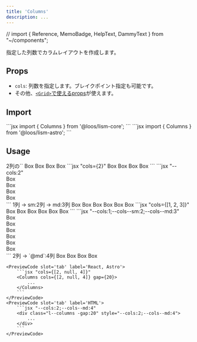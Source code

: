 ```yaml
---
title: 'Columns'
description: ...
---
```

// import { Reference, MemoBadge, HelpText, DammyText } from "~/components";

指定した列数でカラムレイアウトを作成します。


## Props
- `cols`: 列数を指定します。ブレイクポイント指定も可能です。
- その他、[`<Grid>`で使えるprops](/ja/components/grid#props)が使えます。


## Import

<Preview>
	<PreviewCode slot='tab' label='React'>
```jsx
import { Columns } from '@loos/lism-core';
```
	</PreviewCode>
	<PreviewCode slot='tab' label='Astro'>
```jsx
import { Columns } from '@loos/lism-astro';
```
	</PreviewCode>
</Preview>


## Usage

<Preview>
	<PreviewTitle>
		2列の`<Columns>`
	</PreviewTitle>
	<PreviewArea resize p='20'>
		<Columns cols={2} gap={20}>
			<Box bgc="pale" p="box">Box</Box>
			<Box bgc="pale" p="box">Box</Box>
			<Box bgc="pale" p="box">Box</Box>
			<Box bgc="pale" p="box">Box</Box>
		</Columns>
	</PreviewArea>
	<PreviewCode slot='tab' label='React, Astro'>
		```jsx "cols={2}"
		<Columns cols={2} gap={20}>
			<Box bgc="pale" p="box">Box</Box>
			<Box bgc="pale" p="box">Box</Box>
			<Box bgc="pale" p="box">Box</Box>
			<Box bgc="pale" p="box">Box</Box>
		</Columns>
		```
	</PreviewCode>
	<PreviewCode slot='tab' label='HTML'>
		```jsx "--cols:2"
		<div class="l--columns -gap:20" style="--cols:2">
			<div class="l--box -bgc:pale -p:box">Box</div>
			<div class="l--box -bgc:pale -p:box">Box</div>
			<div class="l--box -bgc:pale -p:box">Box</div>
			<div class="l--box -bgc:pale -p:box">Box</div>
		</div>
		```
	</PreviewCode>
</Preview>


<Preview>
	<PreviewTitle>
		1列 → sm:2列 → md:3列
	</PreviewTitle>
	<PreviewArea resize p='20'>
		<Columns cols={[1, 2, 3]} gap={20}>
			<Box bgc="pale" p="box">Box</Box>
			<Box bgc="pale" p="box">Box</Box>
			<Box bgc="pale" p="box">Box</Box>
			<Box bgc="pale" p="box">Box</Box>
			<Box bgc="pale" p="box">Box</Box>
			<Box bgc="pale" p="box">Box</Box>
		</Columns>
	</PreviewArea>
	<PreviewCode slot='tab' label='React, Astro'>
		```jsx "cols={[1, 2, 3]}"
		<Columns cols={[1, 2, 3]} gap={20}>
			<Box bgc="pale" p="box">Box</Box>
			<Box bgc="pale" p="box">Box</Box>
			<Box bgc="pale" p="box">Box</Box>
			<Box bgc="pale" p="box">Box</Box>
			<Box bgc="pale" p="box">Box</Box>
			<Box bgc="pale" p="box">Box</Box>
		</Columns>
		```
	</PreviewCode>
	<PreviewCode slot='tab' label='HTML'>
		```jsx "--cols:1;--cols--sm:2;--cols--md:3"
		<div class="l--columns -gap:20" style="--cols:1;--cols--sm:2;--cols--md:3">
			<div class="l--box -bgc:pale -p:box">Box</div>
			<div class="l--box -bgc:pale -p:box">Box</div>
			<div class="l--box -bgc:pale -p:box">Box</div>
			<div class="l--box -bgc:pale -p:box">Box</div>
			<div class="l--box -bgc:pale -p:box">Box</div>
			<div class="l--box -bgc:pale -p:box">Box</div>
		</div>
		```
	</PreviewCode>
</Preview>


<Preview>
	<PreviewTitle>
		2列 → `@md`:4列
	</PreviewTitle>
	<PreviewArea resize p='20'>
		<Columns cols={[2, null, 4]} gap={20}>
			<Box bgc="pale" p="box">Box</Box>
			<Box bgc="pale" p="box">Box</Box>
			<Box bgc="pale" p="box">Box</Box>
			<Box bgc="pale" p="box">Box</Box>
		</Columns>
	</PreviewArea>

	<PreviewCode slot='tab' label='React, Astro'>
		```jsx "cols={[2, null, 4]}"
		<Columns cols={[2, null, 4]} gap={20}>
			...
		</Columns>
		```
	</PreviewCode>
	<PreviewCode slot='tab' label='HTML'>
		```jsx "--cols:2;--cols--md:4"
		<div class="l--columns -gap:20" style="--cols:2;--cols--md:4">
			...
		</div>
		```
	</PreviewCode>
</Preview>

